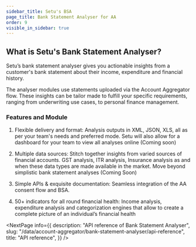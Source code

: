 ```yaml
---
sidebar_title: Setu's BSA
page_title: Bank Statement Analyser for AA
order: 9
visible_in_sidebar: true
---
```


## What is Setu's Bank Statement Analyser?

Setu’s bank statement analyser gives you actionable insights from a customer's bank statement about their income, expenditure and financial history. 

The analyser modules use statements uploaded via the Account Aggregator flow. These insights can be tailor made to fulfill your specific requirements, ranging from underwriting use cases, to personal finance management.

### Features and Module

1. Flexible delivery and format: Analysis outputs in XML, JSON, XLS, all as per your team's
needs and preferred mode. Setu will also allow for a dashboard for your team to view all
analyses online (Coming soon)

2. Multiple data sources: Stitch together insights from varied sources of financial accounts.
GST analysis, ITR analysis, Insurance analysis as and when these data types are made
available in the market. Move beyond simplistic bank statement analyses (Coming Soon)

3. Simple APIs & exquisite documentation: Seamless integration of the AA consent flow
and BSA.

4. 50+ indicators for all round financial health: Income analysis, expenditure analysis and categorization engines that allow to create a complete picture of an individual’s financial health

<NextPage
  info={{
    description: "API reference of Bank Statement Analyser",
    slug: "/data/account-aggregator/bank-statement-analyser/api-reference",
    title: "API reference",
  }}
/>
